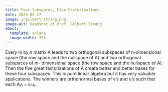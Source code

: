 ```yaml
---
title: Four Subspaces, Five Factorizations
date: 2024-02-27
image: i/gilbert-strang.png
image-alt: Headshot of Prof. Gilbert Strang
about:
  template: solana
  image-width: 35%
---
```


Every m by n matrix A leads to two orthogonal subspaces of n-dimensional space
(the row space and the nullspace of A) and two orthogonal subspaces of m-
dimensional space (the row space and the nullspace of A). Then the five great
factorizations of A create better and better bases for these four subspaces.
This is pure linear algebra but it has very valuable applications. The winners
are orthonormal bases of v's and u's such that each Avᵢ = sᵢuᵢ.
